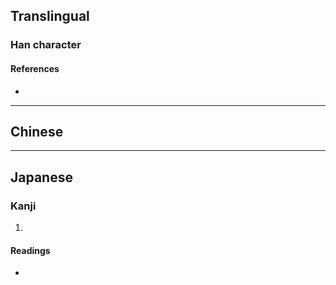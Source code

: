 {{character info/new}}
==Translingual==

===Han character===
{{Han char|rn=75|rad=木|as=10|sn=14|four=|canj=DKRB|ids=⿰木𠳮}}

====References====
* {{Han ref|kx=0546.251|dkj=15351|hdz=80020.180|uh=69D7|ud=27095}}

----

==Chinese==
{{zh-see|橋|v}}

----

==Japanese==

===Kanji===
{{ja-kanji|grade=|rs=木10}}

# {{defn|lang=ja|sort=木10}}

====Readings====
* {{ja-readings|on=[[きょう]] (kyō)|kun=[[はし]] (hashi)}}